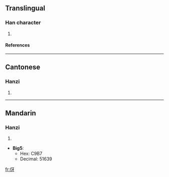 ==Translingual==
===Han character===
{{Han char|rad=人|as=04|sn=6|four=2724<sub>0</sub>|canj=人一女竹 (OMVH)}}
# {{defn|Han}}
====References====
{{Han ref|kx=0096.121|hdz=10120.060|uh=4F22|ud=20258}}
----
==Cantonese==
===Hanzi===
{{yue-hanzi|jyut=|y=nga4}}
# {{defn|Cantonese}}
----
==Mandarin==
===Hanzi===
{{cmn-hanzi|pin=[[yá]] (ya2)|wg=ya<sup>2</sup>}}
# {{defn|Mandarin}}



* '''Big5''':
** Hex: C9B7
** Decimal: 51639

[[fr:伢]]